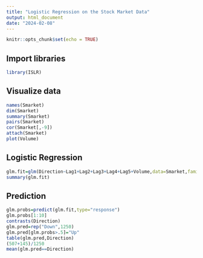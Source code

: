 ---
title: "Logistic Regression on the Stock Market Data"
output: html_document
date: "2024-02-08"
---

```{r setup, include=FALSE}
knitr::opts_chunk$set(echo = TRUE)
```

## Import libraries


```{r}
library(ISLR)
```


## Visualize data
```{r}
names(Smarket)
dim(Smarket)
summary(Smarket)
pairs(Smarket)
cor(Smarket[,-9])
attach(Smarket)
plot(Volume)
```

## Logistic Regression
```{r}
glm.fit=glm(Direction~Lag1+Lag2+Lag3+Lag4+Lag5+Volume,data=Smarket,family=binomial)
summary(glm.fit)
```

## Prediction
```{r}
glm.probs=predict(glm.fit,type="response")
glm.probs[1:10]
contrasts(Direction)
glm.pred=rep("Down",1250)
glm.pred[glm.probs>.5]="Up"
table(glm.pred,Direction)
(507+145)/1250
mean(glm.pred==Direction)
```
